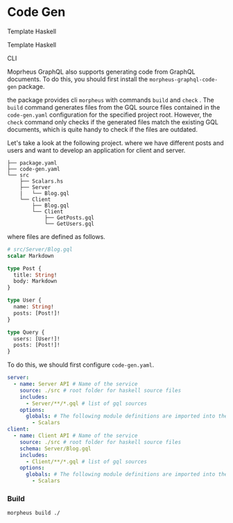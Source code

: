 
<SEO title="Code Gen" />

# Code Gen

<Section id="th">Template Haskell</Section>

Template Haskell

<Section id="cli">CLI</Section>

Moprheus GraphQL also supports generating code from GraphQL
documents. To do this, you should first install
the `morpheus-graphql-code-gen` package.

the package provides cli `morpheus` with commands `build` and `check` .
The `build` command generates files from the GQL source files
contained in the `code-gen.yaml` configuration for the specified project root.
However, the `check` command only checks if the generated files match the existing GQL documents,
which is quite handy to check if the files are outdated.

Let's take a look at the following project. where we have different
posts and users and want to develop an application for client and server.

```
├── package.yaml
├── code-gen.yaml
└── src
    ├── Scalars.hs
    ├── Server
    |   └── Blog.gql
    └── Client
        ├── Blog.gql
        └── Client
            ├── GetPosts.gql
            └── GetUsers.gql
```

where files are defined as follows.

```graphql
# src/Server/Blog.gql
scalar Markdown

type Post {
  title: String!
  body: Markdown
}

type User {
  name: String!
  posts: [Post!]!
}

type Query {
  users: [User!]!
  posts: [Post!]!
}
```

To do this, we should first configure `code-gen.yaml`.

```yaml
server:
  - name: Server API # Name of the service
    source: ./src # root folder for haskell source files
    includes:
      - Server/**/*.gql # list of gql sources
    options:
      globals: # The following module definitions are imported into the generated files
        - Scalars
client:
  - name: Client API # Name of the service
    source: ./src # root folder for haskell source files
    schema: Server/Blog.gql
    includes:
      - Client/**/*.gql # list of gql sources
    options:
      globals: # The following module definitions are imported into the generated files
        - Scalars
```

### Build

```ssh
morpheus build ./
```
